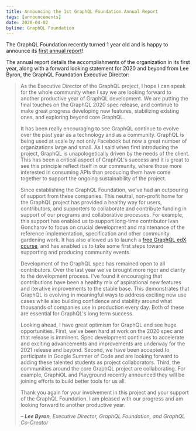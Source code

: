 ```yaml
---
title: Announcing the 1st GraphQL Foundation Annual Report
tags: [announcements]
date: 2020-04-02
byline: GraphQL Foundation
---
```


The GraphQL Foundation recently turned 1 year old and is happy to announce its
[first annual report](/foundation/annual-reports/2019/)!

The annual report details the accomplishments of the organization in its first
year, along with a forward looking statement for 2020 and beyond from Lee Byron,
the GraphQL Foundation Executive Director:

> As the Executive Director of the GraphQL project, I hope I can speak for the
> whole community when I say we are looking forward to another productive year
> of GraphQL development. We are putting the final touches on the GraphQL 2020
> spec release, and continue to make great progress developing new features,
> stabilizing existing ones, and exploring beyond core GraphQL.
>
> It has been really encouraging to see GraphQL continue to evolve over the past
> year as a technology and as a community. GraphQL is being used at scale by not
> only Facebook but now a great number of organizations large and small. As I
> said when first introducing the project, GraphQL is unapologetically driven by
> the needs of the client. This has been a critical aspect of GraphQL's success
> and it is great to see this principle reflect itself in our community, where
> those more interested in consuming APIs than producing them have come together
> to support the ongoing sustainability of the project.
>
> Since establishing the GraphQL Foundation, we've had an outpouring of support
> from these companies. This neutral, non-profit home for the GraphQL project
> has provided a healthy way for users, contributors, and supporters to
> collaborate and contribute funding in support of our programs and
> collaborative processes. For example, this support has enabled us to support
> long-time contributor Ivan Goncharov to focus on crucial development and
> maintenance of the reference implementation, specification and other community
> gardening work. It has also allowed us to launch a
> [free GraphQL edX course](https://edx.org/course/exploring-graphql-a-query-language-for-apis),
> and has enabled us to take some first steps toward supporting and producing
> community events.
>
> Development of the GraphQL spec has remained open to all contributors. Over
> the last year we've brought more rigor and clarity to the development process.
> I've found it encouraging that contributions have been a healthy mix of
> aspirational new features and iterative improvements to the stable base. This
> demonstrates that GraphQL is evolving in meaningful ways to address exciting
> new use cases while also building confidence and stability around what
> thousands of companies use in production every day. Both of these are
> essential for GraphQL's long term success.
>
> Looking ahead, I have great optimism for GraphQL and see huge opportunities.
> First, we've been hard at work on the 2020 spec and that release is imminent.
> Spec development continues to accelerate and exciting advancements and
> improvements are underway for the 2021 release and beyond. Second, we have
> been accepted to participate in Google Summer of Code and are looking forward
> to adding these talented students as project collaborators. Third, the
> communities around the core GraphQL project are collaborating. For example,
> GraphiQL and Playground recently announced they will be joining efforts to
> build better tools for us all.
>
> Thank you again for your involvement in this project and your support of the
> GraphQL Foundation. I am pleased with our progress and am looking forward to
> another productive year.
>
> _– **Lee Byron**, Executive Director, GraphQL Foundation, and GraphQL
> Co-Creator_
